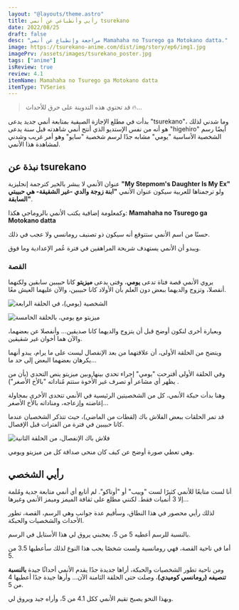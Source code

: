 ```yaml
---
layout: "@layouts/theme.astro"
title: رأيي وأنطباعي عن أنمي tsurekano
date: 2022/08/25
draft: false
desc: "مراجعة وإنطباع عن أنمي Mamahaha no Tsurego ga Motokano datta."
image: https://tsurekano-anime.com/dist/img/story/ep6/img1.jpg
imagePrv: /assets/images/tsurekano_poster.jpg
tags: ["anime"]
isReview: true
review: 4.1
itemName: Mamahaha no Tsurego ga Motokano datta
itemType: TVSeries
---
```

> <p data-nosnippet>قد تحتوي هذه التدوينة على حرق للأحداث 🔥...</p>

بدأت في مطلع الإجازة الصيفية بمتابعة أنمي جديد يدعى "tsurekano"، وما شدني لذلك هو أنه من نفس الإستديو
الذي أنتج أنمي شاهدته قبل سنة يدعى "higehiro" 
أيضًا رسم الشخصية الأساسية "يومي" مشابه جدًا لرسم شخصية "سايو" وهو أمر غريب وشدني لمشاهدة هذا الأنمي.
## نبذة عن tsurekano
عنوان الأنمي لا يبشر بالخير كترجمة إنجليزية **"My Stepmom's Daughter Is My Ex"** ولو ترجمناها للعربية سيكون عنوان الأنمي
**"ابنة زوجة والدي  -غير الشقيقة- هي حبيبتي السابقة"**.

وكمعلومة إضافية يكتب الأنمي بالروماجي هكذا: **Mamahaha no Tsurego ga Motokano datta**

حسنًا من اسم الأنمي ستتوقع أنه سيكون ذو تصنيف رومانسي ولا عجب في ذلك.

ويبدو أن الأنمي يستهدف شريحة المراهقين في فترة عُمر الإعدادية وما فوق. 

### القصة 
يروي الأنمي قصة فتاة تدعى **يومي**، وفتى يدعى **ميزيتو** كانا حبيبين سابقين ولكنهما أنفصلا، وتزوج والديهما ببعض دون العلم بأن الأولاد كانا حبيبين، والآن عليهما العيش معًا.

![الشخصية (يومي)، في الحلقة الرابعة](/assets/images/tsurekano-yume-ep4.jpg)

![ميزيتو مع يومي، بالحلقة الخامسة](/assets/images/tsurekano-mizuto-and-yume-ep5.jpg)

وبعبارة أخرى لنكون أوضح قبل أن يتزوج والديهما كانا صديقين...
وأنفصلا عن بعضهما، والآن هما أخوان غير شقيقين.

ويتضح من الحلقة الأولى، أن علاقتهما من بعد الإنفصال ليست على ما يرام، يبدو أنهما يكرهان بعضهما البعض إلى حد ما...

وفي الحلقة الأولى أقترحت "يومي" إجراء تحدي بينها وبين ميزيتو ينص التحدي (بأن من يظهر أي مشاعر أو تصرف غير الأُخوة ستتم مُناداته "بالأخ الأصغر") .

وهنا بدأت حبكة الأنمي، كل من الشخصيتين الرئيسية في الأنمي تتحدى الأخرى بمحاولة إغاضته وإزعاجه، ومناداته بالأخ الأصغر...

قد تمر الحلقات ببعض الفلاش باك (لقطات من الماضي)، حيث تتذكر الشخصيان عندما كانا حبيبين في فترة من الفترات قبل الإفصال.

![فلاش باك الإنفصال، من الحلقة الثانية](/assets/images/separation_shot.jpg)

وهي تعطي صورة أوضح عن كيف كان منحى صداقة كل من ميزيتو ويومي.

## رأيي الشخصي
أنا لست متابعًا للأنمي كثيرًا لست "وييب" أو "أوتاكو". لم أتابع أي أنمي متابعة جدية ومُلمة إلا 3 أنميات فقط. لكنني مطلع على ثقافة الميمز وميمز الأنمي وغيرها...

لذلك رأيي محصور في هذا النطاق، وسأقيم عدة جوانب وهي الرسم، القصة، تطور الأحداث والشخصيات والحبكة.

بالنسبة للرسم أعطيه 5 من 5، يعجبني يروق لي هذا الأستايل في الرسم.

أما في ناحية القصة، فهي رومانسية ولست شخصًا يحب هذا النوع لذلك سأعطيها 3.5 من 5.

ومن ناحية تطور الشخصيات والحبكة، أراها جديدة جدًا يقدم الأنمي أحداثًا جيدة **بالنسبة تنصيفه (رومانسي كوميدي)**، وصلت حتى الحلقة الثامنة الآن... وأرها جيدة جدًا أعطيها 4 من 5.

وبهذا النحو يصبح تقيم الأنمي ككل
4.1 من 5، وأراه جيد ويروق لي.

